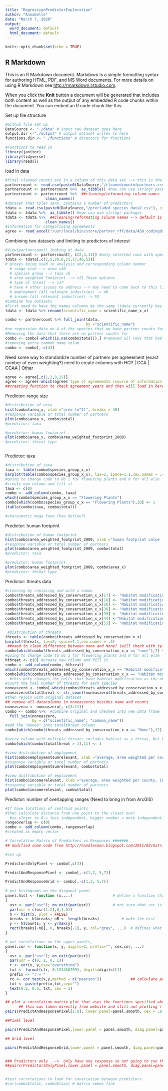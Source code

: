 ```yaml
---
title: "RegressionPredictorExploration"
author: "Annabelle"
date: "March 7, 2020"
output:
  word_document: default
  html_document: default
---
```


```r
knitr::opts_chunk$set(echo = TRUE)
```

## R Markdown

This is an R Markdown document. Markdown is a simple formatting syntax for authoring HTML, PDF, and MS Word documents. For more details on using R Markdown see <http://rmarkdown.rstudio.com>.

When you click the **Knit** button a document will be generated that includes both content as well as the output of any embedded R code chunks within the document. You can embed an R code chunk like this:


Set up file structure
```r
#Github file set up
DataSource <- "./data" # input raw dataset goes here
output.dir <-"./output" # output dataset writes to here
functions.dir <- "./functions" # directory for functions 

#Functions to read in 
library(janitor)
library(tidyverse)
library(readxl)
```

load in data 
```r
#final cleaned counts are in a column of this data set --> this is the response variable
partnercount <- read.csv(paste0(DataSource,"/cleanedcountofpartners.csv"), stringsAsFactors = FALSE)
partnercount <- partnercount %>%  as_tibble() #now can use stringr packages 
partnercount <- partnercount %>%  ##cleaning/reformating colunm names --> default is lower_case_snake
                  clean_names()
#dataset that tyler sent, contains a number of predictors 
tdata <- read.csv(paste0(DataSource,"/precluded_species_data2.csv"), stringsAsFactors = FALSE)
tdata <- tdata %>%  as_tibble() #now can use stringr packages 
tdata <- tdata %>%  ##cleaning/reformating colunm names --> default is lower_case_snake
                  clean_names()
#information for categorizing agreements
agree <- read_excel("/usr/local/bin/store/partner_rff/data/AS8_codingdata.xlsx", "totaldata")
```

Combining two datasets and limiting to predictors of interest 
```r
#View(partnercount) looking at data
partnercount <- partnercount[, c(2,3,11)] #only selected rows with species names and the total counts
tdata <- tdata[,c(2,5,20,6,21,17,46,53)]
# proxys being used in analysis and corresponding column number
  # range size --> area c20 
  # species group --> taxa c6
  # area weighted footprint --> c21 ?have options
  # type of threat --> c17
  # have 4 other issues to address --> may need to come back to this list 
  # employment (all relevant industries) -> 46
  # income (all relevant industries) -> 53
#combine two datasets
#First need to have the names columns be the same (tdata currently has x_x at end) - actually going to try without
tdata <- tdata %>% rename(scientific_name = scientific_name_x_x)

combo <- partnercount %>% full_join(tdata,
                                    by ="scientific_name")
#no regression data on 4 of the species that we have partner counts for
#Removing the data that there are no partner counts for 
combo <- combo[-which(is.na(combo$total)),] #removed all rows that had na's for partners aka the ones with no information
#removing extra common name colum 
combo <- combo[,-c(4)]

```

Need some way to standardize number of partners per agreeement (exact number of even weighting?)
need to create columns with HCP | CCA | CCAA | Other
```r
agree <- agree[,c(1,2,8,15)]
agree <- agree[-which(agree$`type of agreements (source of information)` == "None"),]
##creating function to check agreement years and then will load in here 

```

Predictor: range size 
```r
#distribution of area
hist(combo$area_x, xlab ="area (m^2)", breaks = 30)
#response variable or total number of partners
plot(combo$area_x, combo$total)
#predictor: taxa

#predictor: human footprint
plot(combo$area_x, combo$area_weighted_footprint_2009)
#predictor: threat type 



```

Predictor: taxa 
```r
#distribution of taxa
taxa <- table(combo$species_group_x_x)
barplot(table(combo$species_group_x_x), las=2, space=1.1,cex.names = .4)
#going to change code to do 1 for flowering plants and 0 for all else
#create new column and fill it
taxa <- c(0)
combo <- add_column(combo, taxa)
which(combo$species_group_x_x == "Flowering Plants")
combo[which(combo$species_group_x_x == "Flowering Plants"),10] <- 1
(table(combo$taxa, combo$total))

#charasmatic mega funa (how define?)

```

Predictor: human footprint 
```r
#distribution of human footprint 
hist(combo$area_weighted_footprint_2009, xlab ="human footprint value (weighted per county", breaks = 10)
#response variable or total number of partners
plot(combo$area_weighted_footprint_2009, combo$total)
#predictor: taxa

#predictor: human footprint
plot(combo$area_weighted_footprint_2009, combo$area_x)
#predictor: threat type 
```
Predictor: threats data 
```r
#cleaning by replacing and with a comma
combo$threats_addressed_by_conservation_x_x[17] <- "Habitat modification, species-species interaction" #added comma
combo$threats_addressed_by_conservation_x_x[18] <- "Habitat modification, pollution, species-species interaction" #added comma
combo$threats_addressed_by_conservation_x_x[26] <- "Habitat modification, species-species interactions, demographic stochasticity, environmental stochasticity" #added comma
combo$threats_addressed_by_conservation_x_x[36] <- "Habitat modification, demographic stochasticity"
combo$threats_addressed_by_conservation_x_x[39] <- "Habitat modification, species-species interaction, demographic stochasticity, environmental stochasticity"
combo$threats_addressed_by_conservation_x_x[44] <-"Habitat modification, species-species interaction" #added comma
combo$threats_addressed_by_conservation_x_x[53] <- "Habitat modification, species-species interactions, demographic stochasticity, environmental stochasticity"

 #distribution of threats
threats <- table(combo$threats_addressed_by_conservation_x_x)
barplot(threats, las=2, space=1.1,cex.names = .4)
 ##need to clean difference between none and None? (will check with tyler but as of now merge)
combo[which(combo$threats_addressed_by_conservation_x_x == "none"),7] <- "None"
#going to change code to do 1 for flowering plants and 0 for all else
hthreat <- c(0) #create new column and fill it
combo <- add_column(combo, hthreat)
which(combo$threats_addressed_by_conservation_x_x == "Habitat modification")
combo[which(combo$threats_addressed_by_conservation_x_x == "Habitat modification"),11] <- 1
  #this only changes the cells that have habitat modification as the only threat, not ones with multiple threats
#count the toal number of threats for each species  
noneaszero <- combo[-which(combo$threats_addressed_by_conservation_x_x == "None"),]
noneaszero$totalthreat <- str_count(noneaszero$threats_addressed_by_conservation_x_x, ",") +1  #because partners are seperated by a , need to add 1 to each
#then rejoin with original dataset
## remove all datacolumns in noneaszeros besides name and counts
noneaszero <- noneaszero[,-c(3:11)]
combo <- combo %>%  #combine original and checked into new data frame
  full_join(noneaszero, 
            by = c("scientific_name", "common_name"))
#add the "Nones" into totalthreat column 
combo[which(combo$threats_addressed_by_conservation_x_x == "None"),12] <- 0

#every column with multiple threats includes habitat as a threat, but because this is in a string it isn't being counted by hthreat column. Going to add count now 
combo[which(combo$totalthreat > 1),11] <- 1
```


```r
#view distribution of employment
hist(combo$employmentsumrelevant, xlab ="average, area weighted per county, employment level", breaks = 30)
#response variable or total number of partners
plot(combo$employmentsumrelevant, combo$total)

```

```r
#view distribution of employment
hist(combo$incomerelevant, xlab ="average, area weighted per county, income level", breaks = 30)
#response variable or total number of partners
plot(combo$incomerelevant, combo$total)
```

Predictor: number of overlapping ranges (Need to bring in from ArcGIS)
```r
#If have locations of centroid points 
#then calculate distance from one point to the closet one? 
  #so closer to 0 = less independent, bigger number = more independent? 
rangeoverlap <- c(0)
combo <- add_column(combo, rangeoverlap)
#created as empty vector 
```


```r
# Correlation Matrix of Predictors vs Responses #######
## modified some code from http://handlesman.blogspot.com/2011/03/matrix-plot-with-confidence-intervals.html

#set up

PredictorsOnlyPixel <- combo[,c(3)]

PredictAndResponsePixel <- combo[,-c(1,2, 5,7)]

PredictAndResponseGrid <- combo[,-c(1,2, 5,7)]
  
# put histograms on the diagonal panel	
panel.hist <- function (x,...)					# define a function that says what we want to plot in the diagonal
{
  usr <- par("usr"); on.exit(par(usr))			# not sure what usr is for?
  par(usr = c(usr[1:2],0,1.5))
  h <- hist(x, plot = FALSE)
  breaks <- h$breaks; nB <- length(breaks)			# make the hist 
  y <- h$counts; y <- y/max(y)
  rect(breaks[-nB], 0, breaks[-1], y, col="grey", ...)  # defines what the histogram is going to look like
}

# put correlations on the upper panels,
panel.cor <- function(x, y, digits=2, prefix="", cex.cor, ...)
{
  usr <- par("usr"); on.exit(par(usr))
  par(usr = c(0, 1, 0, 1))
  r <- cor(x, y,use="everything")				
  txt <- format(c(r, 0.123456789), digits=digits)[1]
  prefix <- "r = "
  rc <- cor.test(x,y,method = c("pearson"))				## calculate pearsons rho for upper grid
  txt <- paste(prefix,txt,sep="")
  text(0.5, 0.5, txt, cex = 1)
}

## plot a correlation matrix plot that uses the functions specified above to say what to plot where
      ## this was taken directly from website and still not plotting r values for all 
pairs(PredictAndResponsePixel[1:8], lower.panel=panel.smooth, cex = .8, diag.panel=panel.hist, cex.labels = 1.2, font.labels=2, upper.panel=panel.cor)

##Pixel level

pairs(PredictAndResponsePixel,lower.panel = panel.smooth, diag.panel=panel.hist,upper.panel=panel.cor)

## Grid level

pairs(PredictAndResponseGrid,lower.panel = panel.smooth, diag.panel=panel.hist,upper.panel=panel.cor)


### Predictors only  -->  only have one response so not going to run this one
##pairs(PredictorsOnlyPixel,lower.panel = panel.smooth, diag.panel=panel.hist,upper.panel=panel.cor)


#test correlations to look for covariation between predictors
#cor(combo$total, combo$taxa) # matrix seems fine


```

